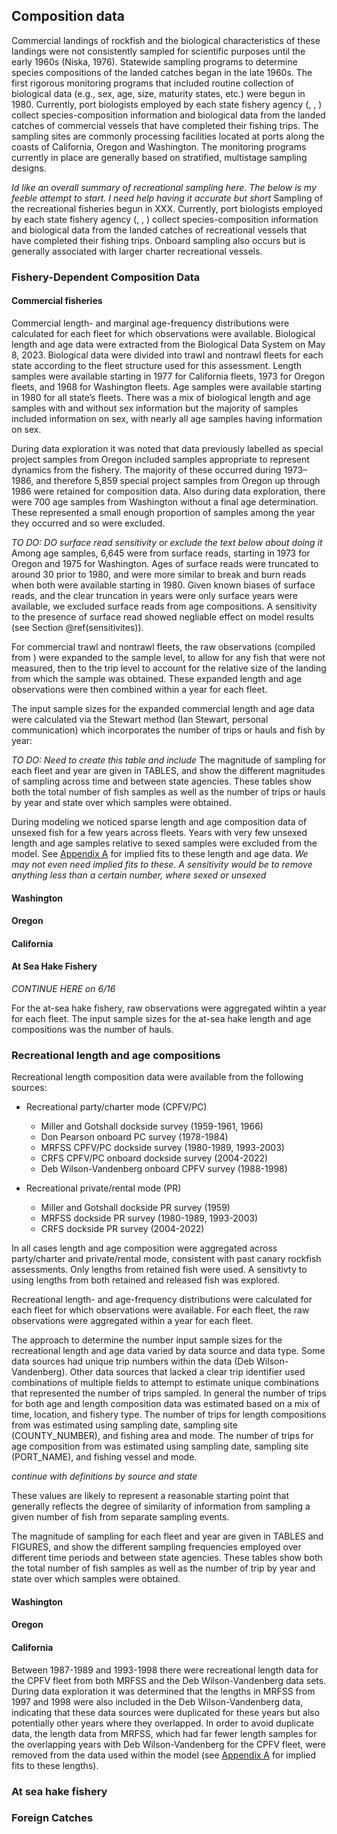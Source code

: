 ## Composition data

Commercial landings of rockfish and the biological characteristics of these landings were not consistently sampled for scientific purposes until the early 1960s (Niska, 1976). Statewide sampling programs to determine species compositions of the landed catches began in the late 1960s. The first rigorous monitoring programs that included routine collection of biological data (e.g., sex, age, size, maturity states, etc.) were begun in 1980. Currently, port biologists employed by each state fishery agency (\gls{cdfw}, \gls{odfw}, \gls{wdfw}) collect species-composition information and biological data from the landed catches of commercial vessels that have completed their fishing trips. The sampling sites are commonly processing facilities located at ports along the coasts of California, Oregon and Washington. The monitoring programs currently in place are generally based on stratified, multistage sampling designs.

*Id like an overall summary of recreational sampling here. The below is my feeble attempt to start. I need help having it accurate but short*
Sampling of the recreational fisheries begun in XXX. Currently, port biologists employed by each state fishery agency (\gls{cdfw}, \gls{odfw}, \gls{wdfw}) collect species-composition information and biological data from the landed catches of recreational vessels that have completed their fishing trips. Onboard sampling also occurs but is generally associated with larger charter recreational vessels.  

### Fishery-Dependent Composition Data

#### Commercial fisheries

Commercial length- and marginal age-frequency distributions were calculated for each fleet for which observations were available. Biological length and age data were extracted from the \gls{pacfin} Biological Data System on May 8, 2023. Biological data were divided into trawl and nontrawl fleets for each state according to the fleet structure used for this assessment. Length samples were available starting in 1977 for California fleets, 1973 for Oregon fleets, and 1968 for Washington fleets. Age samples were available starting in 1980 for all state's fleets. There was a mix of biological length and age samples with and without sex information but the majority of samples included information on sex, with nearly all age samples having information on sex.

During data exploration it was noted that data previously labelled as special project samples from Oregon included samples appropriate to represent dynamics from the fishery. The majority of these occurred during 1973--1986, and therefore 5,859 special project samples from Oregon up through 1986 were retained for composition data. Also during data exploration, there were 700 age samples from Washington without a final age determination. These represented a small enough proportion of samples among the year they occurred and so were excluded.

*TO DO: DO surface read sensitivity or exclude the text below about doing it*
Among age samples, 6,645 were from surface reads, starting in 1973 for Oregon and 1975 for Washington. Ages of surface reads were truncated to around 30 prior to 1980, and were more similar to break and burn reads when both were available starting in 1980. Given known biases of surface reads, and the clear truncation in years were only surface years were available, we excluded surface reads from age compositions. A sensitivity to the presence of surface read showed negliable effect on model results (see Section @ref(sensitivites)). 

For commercial trawl and nontrawl fleets, the raw observations (compiled from \gls{pacfin}) were expanded to the sample level, to allow for any fish that were not measured, then to the trip level to account for the relative size of the landing from which the sample was obtained. These expanded length and age observations were then combined within a year for each fleet.

The input sample sizes for the expanded commercial length and age data were calculated via the Stewart method (Ian Stewart, personal communication) which incorporates the number of trips or hauls and fish by year:

\begin{centering}

Input effN = $N_{\text{trips}} + 0.138 * N_{\text{fish}}$ if $N_{\text{fish}}/N_{\text{trips}}$ is $<$ 44

Input effN = $7.06 * N_{\text{trips}}$ if $N_{\text{fish}}/N_{\text{trips}}$ is $\geq$ 44

\end{centering}

*TO DO: Need to create this table and include*
The magnitude of sampling for each fleet and year are given in TABLES, and show the different magnitudes of sampling across time and between state agencies. These tables show both the total number of fish samples as well as the number of trips or hauls by year and state over which samples were obtained. 

During modeling we noticed sparse length and age composition data of unsexed fish for a few years across fleets. Years with very few unsexed length and age samples relative to sexed samples were excluded from the model. See [Appendix A](#excluded-data) for implied fits to these length and age data.
*We may not even need implied fits to these. A sensitivity would be to remove anything less than a certain number, where sexed or unsexed*

#### Washington

#### Oregon

#### California


<!-- The weighted length-frequency distributions are shown in . The annual observations were recorded as unidentified sex; both sexes were combined and are treated as such in the model. By fleet, a number of important patterns are visible in the data. The trawl fleets for each state, although the data are noisy, appear to show a decline in mean length of the catch from 1978 to 2000 (figures), with an increase in the mean length for recent years of the landed catch. The length composition data from the non-trawl fleet are much sparser compared to the trawl fleet making it difficult to discern a pattern in the mean length landed (Figures). The at-sea hake fishery was comprised of larger lengths relative to the trawl fishery, with the majority of length samples from Washington (Figures). All three recreational fleets appear to generally target smaller fish relative to the other fleets (Figures). -->

<!-- Marginal commercial age-frequency distributions were compiled and are presented in FIGURES. Age composition samples are expanded similarly to the commercial length samples (i.e., first by sample, and then by trip). We expand age composition samples independently for each state, and also separately for three age determination categories: (1) ages read by using break-and-burn methods by \gls{odfw} or CAPS, (2) ages read by break-and-burn methods by \gls{wdfw}, and (3) ages read using surface methods by any lab. Age data for California were very sparse (no data between 1986 and 2000), but the majority of observed fish being younger than age 19 in recent years (Figure 24). Age compositions for the Oregon trawl fleet show a clear decline in both males and females older than \~ age 20 from the mid-1980s to recent years (Figure 25). In Washington, although missing age data from much of the time-series, there are larger proportions of older ages compared to the other two states (Figure 26). Age data for the non-trawl fleet for all states is sparse enough that little pattern can reliably be discerned (Figure 27-Figure 29). Age data from the at-sea hake fishery was available for 2003-2013 and shows little pattern. Washington is the only state with age data from the recreational fleets, and these data show a larger portion of the sample fish being less than 10 years of age (Figure 33). -->
  
<!-- In aggregate, the biological data from fishery sources shows no evidence of strong year-classes moving through the population. This could be due to low recruitment variability, noisy data, or both. Further, declines in mean size and age seem to show a latitudinal cline, with more extreme declines to the south, and limited declines observed in Washington and Oregon. -->

<!-- #### Length Compositions -->

<!-- California: -->

<!-- Recreational length-frequency distributions were compiled from data available through RecFIN for California, while data were obtained from Oregon (A. Dauble, personal communication) and Washington (P. Weyland, personal communication). Age-frequencies were only available for Washington (P. Weyland, personal -->

<!-- Recreational length samples were obtained from two primary sources: MRFSS and RecFIN (ORBS). ODFW special project sampling data were considered but given the high sample sizes available from standard sampling, these data were not utilized. From 1980 -- 1989 and from 1993 -- 2000, the MRFSS program collected samples from both ocean and inland (estuary) areas (n = 46,656). ODFW provided MRFSS samples with the addition of a column that flagged length values imputed from weights to allow for selection of directly measured values (n = 7,176). From 1980 -- 1989, total lengths (mm) were collected by MRFSS, which were converted to fork length. From 1993 -- 2000, fork length (mm) was collected. Length samples from 2001 -- 2022 from the ORBS sampling program are available on RecFIN (n = 27,135). All ORBS samples are by fork length (mm). The vast majority (99.4%) of these samples are from ocean trips (n = 26,985). Table X details sample sizes by year and recreational fleet. -->

<!-- #### Washington -->

<!-- Length compositions were provided by \gls{wdfw}, as well. At least one sample is available from 1981-1983, 1987, 1995-1998, and 2002-2022. -->

<!-- Washington sport catches were available in numbers of fish. We converted numbers of fish to biomass using length composition data from WDFW. BRIAN HOW DID YOU DO THIS? We used the applicable \gls{recfin} length-weight relationship of $W = aL^b$ where $a = 1.04058\text{E}-08$ and $b = 3.084136662$. -->

<!-- #### Oregon -->

<!-- ##### Length compositions -->

<!-- Recreational length samples were obtained from two primary sources: \gls{mrfss} and \gls{recfin} (\gls{orbs}). \Gls{odfw} special project sampling data were considered but given the high sample sizes available from standard sampling, these data were not utilized. From 1980 -- 1989 and from 1993 -- 2000, the \gls{mrfss} program collected samples from both ocean and inland (estuary) areas (n = 46,656). \Gls{odfw} provided \gls{mrfss} samples with the addition of a column that flagged length values imputed from weights to allow for selection of directly measured values (n = 7,176). From 1980 -- 1989, total lengths (mm) were collected by \gls{mrfss}, which were converted to fork length. From 1993 -- 2000, fork length (mm) was collected. Length samples from 2001 -- 2022 from the \gls{orbs} sampling program are available on \gls{recfin} (n = 27,135). All \gls{orbs} samples are by fork length (mm). The vast majority (99.4%) of these samples are from ocean trips (n = 26,985). Table X details sample sizes by year and recreational fleet. -->

<!-- #### California -->

#### At Sea Hake Fishery

*CONTINUE HERE on 6/16*

For the at-sea hake fishery, raw observations were aggregated wihtin a year for each fleet. The input sample sizes for the at-sea hake length and age compositions was the number of hauls. 


### Recreational length and age compositions

Recreational length composition data were available from the following sources:

* Recreational party/charter mode (CPFV/PC)

  + Miller and Gotshall dockside survey (1959-1961, 1966)
  + Don Pearson onboard PC survey (1978-1984)
  + MRFSS CPFV/PC dockside survey (1980-1989, 1993-2003)
  + CRFS CPFV/PC onboard dockside survey (2004-2022)
  + Deb Wilson-Vandenberg onboard CPFV survey (1988-1998)

* Recreational private/rental mode (PR)

  + Miller and Gotshall dockside PR survey (1959)
  + MRFSS dockside PR survey (1980-1989, 1993-2003)
  + CRFS dockside PR survey (2004-2022)

In all cases length and age composition were aggregated across party/charter and private/rental mode, consistent with past canary rockfish assessments. Only lengths from retained fish were used. A sensitivty to using lengths from both retained and released fish was explored.  


Recreational length- and age-frequency distributions were calculated for each fleet for which observations were available. For each fleet, the raw observations were aggregated within a year for each fleet. 

The approach to determine the number input sample sizes for the recreational length and age data varied by data source and data type. Some data sources had unique trip numbers within the data (Deb Wilson-Vandenberg). Other data sources that lacked a clear trip identifier used combinations of multiple fields to attempt to estimate unique combinations that represented the number of trips sampled. In general the number of trips for both age and length composition data was estimated based on a mix of time, location, and fishery type. The number of trips for length compositions from \gls{recfin} was estimated using sampling date, sampling site (COUNTY_NUMBER), and fishing area and mode. The number of trips for age composition from \gls{recfin} was estimated using sampling date, sampling site (PORT_NAME), and fishing vessel and mode.

*continue with definitions by source and state*

These values are likely to represent a reasonable starting point that generally reflects the degree of similarity of information from sampling a given number of fish from separate sampling events.

The magnitude of sampling for each fleet and year are given in TABLES and FIGURES, and show the different sampling frequencies employed over different time periods and between state agencies. These tables show both the total number of fish samples as well as the number of trip by year and state over which samples were obtained. 




#### Washington

#### Oregon

#### California

Between 1987-1989 and 1993-1998 there were recreational length data for the CPFV fleet from both MRFSS and the Deb Wilson-Vandenberg data sets. During data exploration it was determined that the lengths in MRFSS from 1997 and 1998 were also included in the Deb Wilson-Vandenberg data, indicating that these data sources were duplicated for these years but also potentially other years where they overlapped. In order to avoid duplicate data, the length data from MRFSS, which had far fewer length samples for the overlapping years with Deb Wilson-Vandenberg for the CPFV fleet, were removed from the data used within the model (see [Appendix A](#excluded-data) for implied fits to these lengths).

### At sea hake fishery

### Foreign Catches







<!-- ### Expansion of length and age-composition samplmes -->

<!-- Twenty-eight bins from 12 to 66 cm were used to summarize the length frequency of the survey catches in each year, the first bin including all observations less than 12 cm and the last bin including all fish larger than 66 cm. For the length-composition samples from the WCGBTS, these bins are populated with a modest, but consistent degree of sampling: 32-75 tows and 423-1467 fish per year (Table 1). The Triennial survey (Table 2) has a similar number of tows per year (13-95) but considerably larger numbers of fish per year (407-3119).

<!-- Age-frequency data from the Triennial and WCGBT surveys were compiled as conditional age-at-length distributions by sex and year. Individual length- and age-observations can be thought of as entries in an age-length key (matrix), with age across the columns and length down the rows. The approach consists of tabulating the sums within rows as the standard length-frequency distribution and, instead of also tabulating the sums to the age margin, instead the distribution of ages in each row of the age-length key is treated as a separate observation, conditioned on the row (length) from which it came. This approach has several benefits for analysis above the standard use of marginal age compositions. First, age structures are generally collected as a subset of the fish that have been measured. If the ages are to be used to create an external age-length key to transform the lengths to ages, then the uncertainty due to sampling and missing data in the key are not included in the resulting age-compositions used in the stock assessment. If the marginal age compositions are used with the length compositions in the assessment, the information content on sex-ratio and year class strength is largely double-counted as the same fish are contributing to likelihood components that are assumed to be independent. Using conditional age-distributions for each length bin allows only the additional information provided by the limited age data (relative to the generally far more numerous length observations) to be captured, without creating a 'double-counting' of the data in the total likelihood. The second major benefit to using conditional age-composition observations is that in addition to being able to estimate the basic growth parameters (L age-1, L age-30, K) inside the assessment model, the distribution of lengths at a given age, usually governed by two parameters; the CV of length at some young age and the CV at a much older age, are also quite reliably estimated. This information could only be derived from marginal age-composition observations where very strong and well-separated cohorts existed, that were quite accurately aged and measured; rare conditions at best. By fully estimating the growth specifications within the stock assessment model, this major source of uncertainty is included in the assessment results, and bias due to size-based selectivity is avoided. Therefore, to retain objective weighting of the length and age data, and to fully include the uncertainty in growth parameters (and avoid potential bias due to external estimation where size-based selectivity is operating) conditional age at-length compositions were developed for the triennial and WCGBT survey data. -->

<!-- Age distributions included 35 bins from age 1 to age 35, with the last bin including all fish of greater age. Input sample sizes were fixed at the number of unique fish within a given length bin. The age samples consists of approximately one-quarter as many fish, as the samples for length (Table 3 and Table 4). These distributions show a tight range of ages at a given length, and clearly show the growth trajectory of females reaching larger sizes than males for a given age. It is often useful for interpretation to compute the marginal age-compositions, and include these in the assessment model (with the likelihood contribution turned off, so they do not affect model fit in any way) for comparison of the 'implied' fit to the margin of the age-length key. Although these NWFSC age distributions seem to show some diagonal structure, close inspection reveals that it does not track consistently through any of the recent cohorts. This time series is short, and does not encompass the period when substantial reductions in the canary population occurred, and so may be relatively uninformative in the assessment model, except for estimation of growth parameters. -->